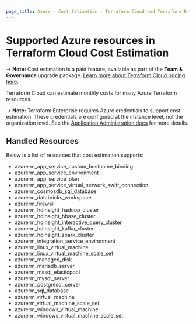 ```yaml
---
page_title: Azure - Cost Estimation - Terraform Cloud and Terraform Enterprise
---
```


# Supported Azure resources in Terraform Cloud Cost Estimation

-> **Note:** Cost estimation is a paid feature, available as part of the **Team & Governance** upgrade package. [Learn more about Terraform Cloud pricing here](https://www.hashicorp.com/products/terraform/pricing).

Terraform Cloud can estimate monthly costs for many Azure Terraform resources.

-> **Note:** Terraform Enterprise requires Azure credentials to support cost estimation. These credentials are configured at the instance level, not the organization level. See the [Application Administration docs](/enterprise/admin/application/integration) for more details.

## Handled Resources

Below is a list of resources that cost estimation supports:

* azurerm_app_service_custom_hostname_binding
* azurerm_app_service_environment
* azurerm_app_service_plan
* azurerm_app_service_virtual_network_swift_connection
* azurerm_cosmosdb_sql_database
* azurerm_databricks_workspace
* azurerm_firewall
* azurerm_hdinsight_hadoop_cluster
* azurerm_hdinsight_hbase_cluster
* azurerm_hdinsight_interactive_query_cluster
* azurerm_hdinsight_kafka_cluster
* azurerm_hdinsight_spark_cluster
* azurerm_integration_service_environment
* azurerm_linux_virtual_machine
* azurerm_linux_virtual_machine_scale_set
* azurerm_managed_disk
* azurerm_mariadb_server
* azurerm_mssql_elasticpool
* azurerm_mysql_server
* azurerm_postgresql_server
* azurerm_sql_database
* azurerm_virtual_machine
* azurerm_virtual_machine_scale_set
* azurerm_windows_virtual_machine
* azurerm_windows_virtual_machine_scale_set
